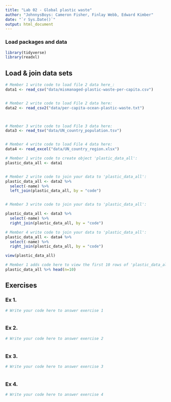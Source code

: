 ```yaml
---
title: "Lab 02 - Global plastic waste"
author: "JohnnysBoys: Cameron Fisher, Finlay Webb, Edward Kimber"
date: "`r Sys.Date()`"
output: html_document
---
```


### Load packages and data

```r
library(tidyverse)
library(readxl)
```


## Load & join data sets

```r
# Member 1 write code to load file 2 data here_:
data1 <- read_csv("data/mismanaged-plastic-waste-per-capita.csv")


# Member 2 write code to load File 2 data here:
data2 <- read_csv2("data/per-capita-ocean-plastic-waste.txt")



# Member 3 write code to load File 3 data here:
data3 <- read_tsv("data/UN_country_population.tsv")


# Member 4 write code to load File 4 data here:
data4 <- read_excel("data/UN_country_region.xlsx")


```



```r
# Member 1 write code to create object 'plastic_data_all':
plastic_data_all <- data1


# Member 2 write code to join your data to 'plastic_data_all':
plastic_data_all <- data2 %>%
  select(-name) %>%
  left_join(plastic_data_all, by = "code")


# Member 3 write code to join your data to 'plastic_data_all':

plastic_data_all <- data3 %>%
  select(-name) %>%
  right_join(plastic_data_all, by = "code")

# Member 4 write code to join your data to 'plastic_data_all':
plastic_data_all <- data4 %>%
  select(-name) %>%
  right_join(plastic_data_all, by = "code")

view(plastic_data_all)
```


```r
# Member 1 adds code here to view the first 10 rows of 'plastic_data_all'
plastic_data_all %>% head(n=10)


```



## Exercises

### Ex 1.

```r
# Write your code here to answer exercise 1



```



### Ex 2.

```r
# Write your code here to answer exercise 2



```


### Ex 3.

```r
# Write your code here to answer exercise 3



```


### Ex 4.

```r
# Write your code here to answer exercise 4



```
